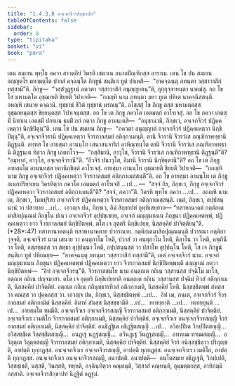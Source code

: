 ```yaml
---
title: "1.4.3.8 อจฺเจกจีวรสิกฺขาปท"
tableOfContents: false
sidebar:
  order: 8
type: "tipitaka"
basket: "vi"
book: "para"
---
```



<DynamicBreadcrumb />

<Division number="646" book="para" e="ch" v="1" p="374">

<Paragraph number="2385" book="para">
เตน สมเยน พุทฺโธ ภควา สาวตฺถิยํ วิหรติ เชตวเน อนาถปิณฺฑิกสฺส อาราเม. เตน โข ปน สมเยน อญฺญตโร มหามตฺโต ปวาสํ คจฺฉนฺโต ภิกฺขูนํ สนฺติเก ทูตํ ปาเหสิ—  “อาคจฺฉนฺตุ ภทนฺตา วสฺสาวาสิกํ ทสฺสามี”ติ. ภิกฺขู—  “วสฺสํวุฏฺฐานํ ภควตา วสฺสาวาสิกํ อนุญฺญาตนฺ”ติ, กุกฺกุจฺจายนฺตา นาคมํสุ. อถ โข โส มหามตฺโต อุชฺฌายติ ขิยฺยติ วิปาเจติ—  “กถญฺหิ นาม ภทนฺตา มยา ทูเต ปหิเต นาคจฺฉิสฺสนฺติ. อหญฺหิ เสนาย คจฺฉามิ. ทุชฺชานํ ชีวิตํ ทุชฺชานํ มรณนฺ”ติ.
</Paragraph>

<Paragraph number="2386" book="para">
อโสฺสสุํ โข ภิกฺขู ตสฺส มหามตฺตสฺส อุชฺฌายนฺตสฺส ขิยฺยนฺตสฺส วิปาเจนฺตสฺส. อถ โข เต ภิกฺขู ภควโต เอตมตฺถํ อาโรเจสุํ. อถ โข ภควา เอตสฺมิํ นิทาเน เอตสฺมิํ ปกรเณ ธมฺมิํ กถํ กตฺวา ภิกฺขู อามนฺเตสิ—  “อนุชานามิ, ภิกฺขเว, อจฺเจกจีวรํ ปฏิคฺคเหตฺวา นิกฺขิปิตุนฺ”ติ.
</Paragraph>

</Division>
<Division number="647" book="para" e="ch" v="1" p="374">

<Paragraph number="2387" book="para">
เตน โข ปน สมเยน ภิกฺขู—  “ภควตา อนุญฺญาตํ อจฺเจกจีวรํ ปฏิคฺคเหตฺวา นิกฺขิปิตุนฺ”ติ, อจฺเจกจีวรานิ ปฏิคฺคเหตฺวา จีวรกาลสมยํ อติกฺกาเมนฺติ. ตานิ จีวรานิ จีวรวํเส ภณฺฑิกาพทฺธานิ ติฏฺฐนฺติ. อทฺทส โข อายสฺมา อานนฺโท เสนาสนจาริกํ อาหิณฺฑนฺโต ตานิ จีวรานิ จีวรวํเส ภณฺฑิกาพทฺธานิ ติฏฺฐนฺเต ทิสฺวา ภิกฺขู เอตทโวจ—  “กสฺสิมานิ, อาวุโส, จีวรานิ จีวรวํเส ภณฺฑิกาพทฺธานิ ติฏฺฐนฺตี”ติ? “อมฺหากํ, อาวุโส, อจฺเจกจีวรานี”ติ. “กีวจิรํ ปนาวุโส, อิมานิ จีวรานิ นิกฺขิตฺตานี”ติ? อถ โข เต ภิกฺขู อายสฺมโต อานนฺทสฺส ยถานิกฺขิตฺตํ อาโรเจสุํ. อายสฺมา อานนฺโท อุชฺฌายติ ขิยฺยติ วิปาเจติ—  “กถญฺหิ นาม ภิกฺขู อจฺเจกจีวรํ ปฏิคฺคเหตฺวา จีวรกาลสมยํ อติกฺกาเมสฺสนฺตี”ติ.
</Paragraph>

<Paragraph number="2388" book="para">
อถ โข อายสฺมา อานนฺโท เต ภิกฺขู อเนกปริยาเยน วิครหิตฺวา ภควโต เอตมตฺถํ อาโรเจสิ …เป… —  “สจฺจํ กิร, ภิกฺขเว, ภิกฺขู อจฺเจกจีวรํ ปฏิคฺคเหตฺวา จีวรกาลสมยํ อติกฺกาเมนฺตี”ติ? “สจฺจํ, ภควา”ติ. วิครหิ พุทฺโธ ภควา …เป…  กถญฺหิ นาม เต, ภิกฺขเว, โมฆปุริสา อจฺเจกจีวรํ ปฏิคฺคเหตฺวา จีวรกาลสมยํ อติกฺกาเมสฺสนฺติ. เนตํ, ภิกฺขเว, อปฺปสนฺนานํ วา ปสาทาย …เป…  เอวญฺจ ปน, ภิกฺขเว, อิมํ สิกฺขาปทํ อุทฺทิเสยฺยาถ—
</Paragraph>

</Division>
<Division number="648" book="para" e="ch" v="1" p="375">

<Paragraph number="2389" book="para">
<Emphasis>“ทสาหานาคตํ กตฺติกเตมาสิกปุณฺณมํ ภิกฺขุโน ปเนว อจฺเจกจีวรํ อุปฺปชฺเชยฺย, อจฺเจกํ มญฺญมาเนน ภิกฺขุนา ปฏิคฺคเหตพฺพํ, ปฏิคฺคเหตฺวา ยาว จีวรกาลสมยํ นิกฺขิปิตพฺพํ. ตโต เจ อุตฺตริ นิกฺขิเปยฺย, นิสฺสคฺคิยํ ปาจิตฺติยนฺ”</Emphasis>ติ. (*28*:<Emphasis>47</Emphasis>)
</Paragraph>

</Division>
<Division number="649" book="para" e="ch" v="1" p="375">

<Paragraph number="2390" book="para">
<Emphasis>ทสาหานาคตนฺ</Emphasis>ติ ทสาหานาคตาย ปวารณาย.
</Paragraph>

<Paragraph number="2391" book="para">
<Emphasis>กตฺติกเตมาสิกปุณฺณมนฺ</Emphasis>ติ ปวารณา กตฺติกา วุจฺจติ.
</Paragraph>

<Paragraph number="2392" book="para">
<Emphasis>อจฺเจกจีวรํ</Emphasis> นาม เสนาย วา คนฺตุกาโม โหติ, ปวาสํ วา คนฺตุกาโม โหติ, คิลาโน วา โหติ, คพฺภินี วา โหติ, อสฺสทฺธสฺส วา สทฺธา อุปฺปนฺนา โหติ, อปฺปสนฺนสฺส วา ปสาโท อุปฺปนฺโน โหติ, โส เจ ภิกฺขูนํ สนฺติเก ทูตํ ปหิเณยฺย—  “อาคจฺฉนฺตุ ภทนฺตา วสฺสาวาสิกํ ทสฺสามี”ติ, เอตํ อจฺเจกจีวรํ นาม.
</Paragraph>

<Paragraph number="2393" book="para">
<Emphasis>อจฺเจกํ มญฺญมาเนน ภิกฺขุนา ปฏิคฺคเหตพฺพํ ปฏิคฺคเหตฺวา ยาว จีวรกาลสมยํ นิกฺขิปิตพฺพนฺ</Emphasis>ติ สญฺญาณํ กตฺวา นิกฺขิปิตพฺพํ—  “อิทํ อจฺเจกจีวรนฺ”ติ.
</Paragraph>

<Paragraph number="2394" book="para">
<Emphasis>จีวรกาลสมโย</Emphasis> นาม อนตฺถเต กถิเน วสฺสานสฺส ปจฺฉิโม มาโส, อตฺถเต กถิเน ปญฺจมาสา.
</Paragraph>

<Paragraph number="2395" book="para">
<Emphasis>ตโต เจ อุตฺตริ นิกฺขิเปยฺยา</Emphasis>ติ อนตฺถเต กถิเน วสฺสานสฺส ปจฺฉิมํ ทิวสํ อติกฺกาเมติ, นิสฺสคฺคิยํ ปาจิตฺติยํ. อตฺถเต กถิเน กถินุทฺธารทิวสํ อติกฺกาเมติ, นิสฺสคฺคิยํ โหติ. นิสฺสชฺชิตพฺพํ สํฆสฺส วา คณสฺส วา ปุคฺคลสฺส วา. เอวญฺจ ปน, ภิกฺขเว, นิสฺสชฺชิตพฺพํ …เป…  อิทํ เม, ภนฺเต, อจฺเจกจีวรํ จีวรกาลสมยํ อติกฺกามิตํ นิสฺสคฺคิยํ. อิมาหํ สํฆสฺส นิสฺสชฺชามีติ …เป…  ทเทยฺยาติ …เป…  ทเทยฺยุนฺติ …เป…  อายสฺมโต ทมฺมีติ.
</Paragraph>

</Division>
<Division number="650" book="para" e="ch" v="1" p="376">

<Paragraph number="2396" book="para">
อจฺเจกจีวเร อจฺเจกจีวรสญฺญี จีวรกาลสมยํ อติกฺกาเมติ, นิสฺสคฺคิยํ ปาจิตฺติยํ. อจฺเจกจีวเร เวมติโก จีวรกาลสมยํ อติกฺกาเมติ, นิสฺสคฺคิยํ ปาจิตฺติยํ. อจฺเจกจีวเร อนจฺเจกจีวรสญฺญี จีวรกาลสมยํ อติกฺกาเมติ, นิสฺสคฺคิยํ ปาจิตฺติยํ. อนธิฏฺฐิเต อธิฏฺฐิตสญฺญี …เป…  อวิกปฺปิเต วิกปฺปิตสญฺญี…  อวิสฺสชฺชิเต วิสฺสชฺชิตสญฺญี…  อนฏฺเฐ นฏฺฐสญฺญี…  อวินฏฺเฐ วินฏฺฐสญฺญี…  อทฑฺเฒ ทฑฺฒสญฺญี…  อวิลุตฺเต วิลุตฺตสญฺญี จีวรกาลสมยํ อติกฺกาเมติ, นิสฺสคฺคิยํ ปาจิตฺติยํ.
</Paragraph>

<Paragraph number="2397" book="para">
นิสฺสคฺคิยํ จีวรํ อนิสฺสชฺชิตฺวา ปริภุญฺชติ, อาปตฺติ ทุกฺกฏสฺส. อนจฺเจกจีวเร อจฺเจกจีวรสญฺญี, อาปตฺติ ทุกฺกฏสฺส. อนจฺเจกจีวเร เวมติโก, อาปตฺติ ทุกฺกฏสฺส. อนจฺเจกจีวเร อนจฺเจกจีวรสญฺญี, อนาปตฺติ.
</Paragraph>

</Division>
<Division number="651" book="para" e="ch" v="1" p="376">

<Paragraph number="2398" book="para">
อนาปตฺติ—  อนฺโตสมเย อธิฏฺเฐติ, วิกปฺเปติ, วิสฺสชฺเชติ, นสฺสติ, วินสฺสติ, ฑยฺหติ, อจฺฉินฺทิตฺวา คณฺหนฺติ, วิสฺสาสํ คณฺหนฺติ, อุมฺมตฺตกสฺส, อาทิกมฺมิกสฺสาติ.

</Paragraph>
</Division>

<Paragraph number="2399" type="center" book="para">
อจฺเจกจีวรสิกฺขาปทํ นิฏฺฐิตํ อฏฺฐมํ.
</Paragraph>
